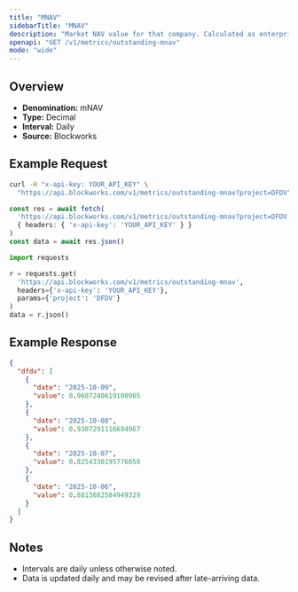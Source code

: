 ```yaml
---
title: "MNAV"
sidebarTitle: "MNAV"
description: "Market NAV value for that company. Calculated as enterprise value / NAV"
openapi: "GET /v1/metrics/outstanding-mnav"
mode: "wide"
---
```


## Overview

- **Denomination:** mNAV
- **Type:** Decimal
- **Interval:** Daily
- **Source:** Blockworks

## Example Request

<CodeGroup>

```bash cURL
curl -H "x-api-key: YOUR_API_KEY" \
  "https://api.blockworks.com/v1/metrics/outstanding-mnav?project=DFDV"
```

```typescript TypeScript
const res = await fetch(
  'https://api.blockworks.com/v1/metrics/outstanding-mnav?project=DFDV',
  { headers: { 'x-api-key': 'YOUR_API_KEY' } }
)
const data = await res.json()
```

```python Python
import requests

r = requests.get(
  'https://api.blockworks.com/v1/metrics/outstanding-mnav',
  headers={'x-api-key': 'YOUR_API_KEY'},
  params={'project': 'DFDV'}
)
data = r.json()
```

</CodeGroup>

## Example Response

```json
{
  "dfdv": [
    {
      "date": "2025-10-09",
      "value": 0.9607240619100905
    },
    {
      "date": "2025-10-08",
      "value": 0.9307291116694967
    },
    {
      "date": "2025-10-07",
      "value": 0.8254330195776058
    },
    {
      "date": "2025-10-06",
      "value": 0.8813682584949329
    }
  ]
}
```

## Notes
- Intervals are daily unless otherwise noted.
- Data is updated daily and may be revised after late-arriving data.